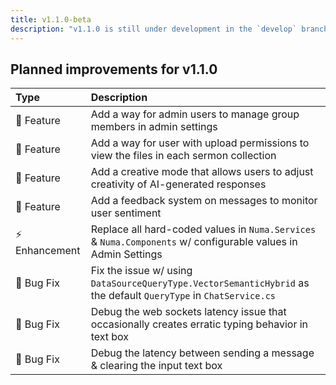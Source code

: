 ```yaml
---
title: v1.1.0-beta
description: "v1.1.0 is still under development in the `develop` branch of [Numa's source code](https://github.com/secc/Numa?tab=readme-ov-file)."
---
```


## Planned improvements for v1.1.0
|Type|Description|
|:---|:---|
|🚀 Feature|Add a way for admin users to manage group members in admin settings|
|🚀 Feature|Add a way for user with upload permissions to view the files in each sermon collection|
|🚀 Feature|Add a creative mode that allows users to adjust creativity of AI-generated responses|
|🚀 Feature|Add a feedback system on messages to monitor user sentiment|
|⚡ Enhancement|Replace all hard-coded values in `Numa.Services` & `Numa.Components` w/ configurable values in Admin Settings|
|🐛 Bug Fix|Fix the issue w/ using `DataSourceQueryType.VectorSemanticHybrid` as the default `QueryType` in `ChatService.cs`|
|🐛 Bug Fix|Debug the web sockets latency issue that occasionally creates erratic typing behavior in text box|
|🐛 Bug Fix|Debug the latency between sending a message & clearing the input text box|